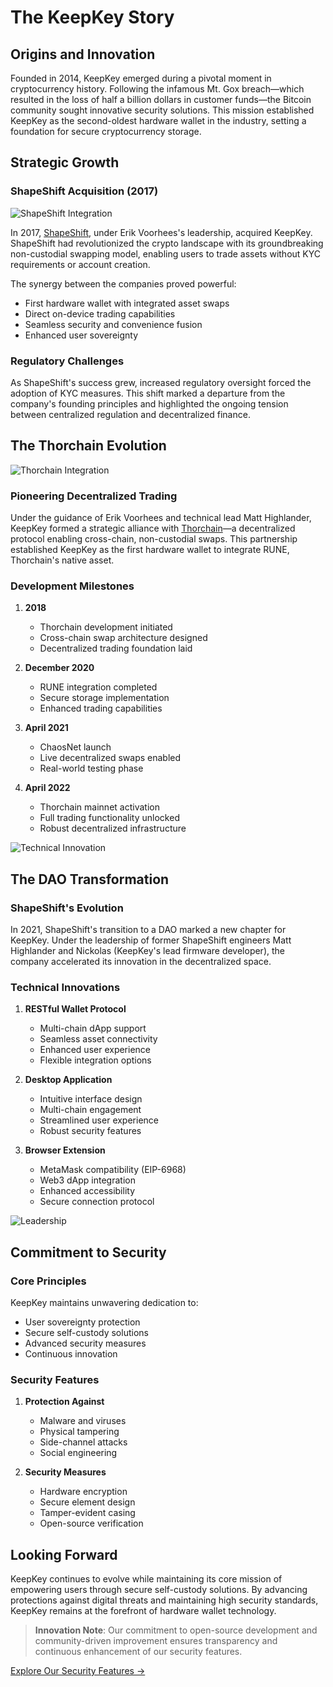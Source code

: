 # The KeepKey Story

## Origins and Innovation

Founded in 2014, KeepKey emerged during a pivotal moment in cryptocurrency history. Following the infamous Mt. Gox breach—which resulted in the loss of half a billion dollars in customer funds—the Bitcoin community sought innovative security solutions. This mission established KeepKey as the second-oldest hardware wallet in the industry, setting a foundation for secure cryptocurrency storage.

## Strategic Growth

### ShapeShift Acquisition (2017)

![ShapeShift Integration](https://pbs.twimg.com/media/GbFauabWYAAtINh?format=png&name=900x900)

In 2017, [ShapeShift](https://shapeshift.com), under Erik Voorhees's leadership, acquired KeepKey. ShapeShift had revolutionized the crypto landscape with its groundbreaking non-custodial swapping model, enabling users to trade assets without KYC requirements or account creation.

The synergy between the companies proved powerful:
- First hardware wallet with integrated asset swaps
- Direct on-device trading capabilities
- Seamless security and convenience fusion
- Enhanced user sovereignty

### Regulatory Challenges

As ShapeShift's success grew, increased regulatory oversight forced the adoption of KYC measures. This shift marked a departure from the company's founding principles and highlighted the ongoing tension between centralized regulation and decentralized finance.

## The Thorchain Evolution

![Thorchain Integration](https://pbs.twimg.com/media/GbFayjyXwAASZBK?format=png&name=small)

### Pioneering Decentralized Trading

Under the guidance of Erik Voorhees and technical lead Matt Highlander, KeepKey formed a strategic alliance with [Thorchain](https://thorchain.org)—a decentralized protocol enabling cross-chain, non-custodial swaps. This partnership established KeepKey as the first hardware wallet to integrate RUNE, Thorchain's native asset.

### Development Milestones

1. **2018**
   - Thorchain development initiated
   - Cross-chain swap architecture designed
   - Decentralized trading foundation laid

2. **December 2020**
   - RUNE integration completed
   - Secure storage implementation
   - Enhanced trading capabilities

3. **April 2021**
   - ChaosNet launch
   - Live decentralized swaps enabled
   - Real-world testing phase

4. **April 2022**
   - Thorchain mainnet activation
   - Full trading functionality unlocked
   - Robust decentralized infrastructure

![Technical Innovation](https://pbs.twimg.com/media/GbFa1h_XUAE45ba?format=png&name=small)

## The DAO Transformation

### ShapeShift's Evolution

In 2021, ShapeShift's transition to a DAO marked a new chapter for KeepKey. Under the leadership of former ShapeShift engineers Matt Highlander and Nickolas (KeepKey's lead firmware developer), the company accelerated its innovation in the decentralized space.

### Technical Innovations

1. **RESTful Wallet Protocol**
   - Multi-chain dApp support
   - Seamless asset connectivity
   - Enhanced user experience
   - Flexible integration options

2. **Desktop Application**
   - Intuitive interface design
   - Multi-chain engagement
   - Streamlined user experience
   - Robust security features

3. **Browser Extension**
   - MetaMask compatibility (EIP-6968)
   - Web3 dApp integration
   - Enhanced accessibility
   - Secure connection protocol

![Leadership](https://pbs.twimg.com/media/GbFbALcW0AMj9mq?format=png&name=small)

## Commitment to Security

### Core Principles

KeepKey maintains unwavering dedication to:
- User sovereignty protection
- Secure self-custody solutions
- Advanced security measures
- Continuous innovation

### Security Features

1. **Protection Against**
   - Malware and viruses
   - Physical tampering
   - Side-channel attacks
   - Social engineering

2. **Security Measures**
   - Hardware encryption
   - Secure element design
   - Tamper-evident casing
   - Open-source verification

## Looking Forward

KeepKey continues to evolve while maintaining its core mission of empowering users through secure self-custody solutions. By advancing protections against digital threats and maintaining high security standards, KeepKey remains at the forefront of hardware wallet technology.

> **Innovation Note**: Our commitment to open-source development and community-driven improvement ensures transparency and continuous enhancement of our security features.

[Explore Our Security Features →](/learn/security)
